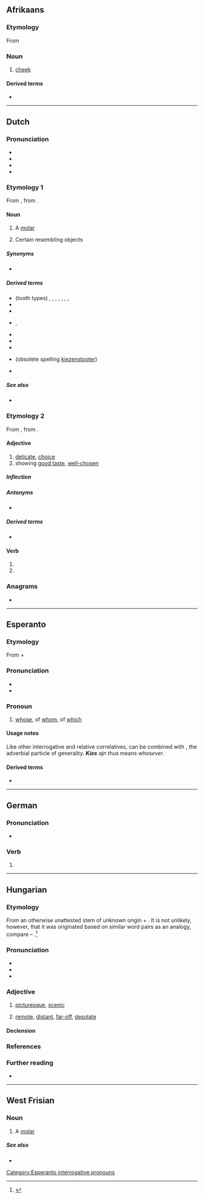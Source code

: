 {{also|Kies}}
==Afrikaans==

===Etymology===
From {{inh|af|nl|kies}}

===Noun===
{{af-noun|kieste}}

# [[cheek]]

====Derived terms====
* {{l|af|kiestand|gloss=molar}}

----

==Dutch==

===Pronunciation===
* {{IPA|nl|/kis/}}
* {{audio|nl|Nl-kies.ogg|Audio}}
* {{hyphenation|nl|kies}}
* {{rhymes|nl|is}}

===Etymology 1===
From {{inh|nl|dum|kuse}}, from {{der|nl|gem-pro|*kūsiō-}}. {{etystub|nl|Old Dutch needed}}

====Noun====
{{nl-noun|m|-zen|kiesje}}

# A [[molar]]
# {{lb|nl|figuratively}} Certain resembling objects

=====Synonyms=====
* {{l|nl|maaltand}}

=====Derived terms=====
* (tooth types) {{l|nl|bovenkies}}, {{l|nl|knobbelkies}}, {{l|nl|kunstkies}}, {{l|nl|melkkies}}, {{l|nl|onderkies}}, {{l|nl|voorkies}}, {{l|nl|verstandskies}} {{g|m|f}}, {{l|nl|wijsheidskies}}
* {{l|nl|kiespijn}}
* {{l|nl|kiezentrekker|g=m}}
* {{l|nl|kiezenkas}}, {{l|nl|kiezenkast}}
* {{l|nl|kiezenmerg|g=n}}
* {{l|nl|kiezensleutel}}
* {{l|nl|kiezenspel|g=n}}
* {{l|nl|kiezenstoter|g=m}} (obsolete spelling [[kiezenstooter]])
* {{l|nl|achter de kiezen}}

=====See also=====
* {{l|nl|tand}}

===Etymology 2===
From {{inh|nl|dum|kesen}}, from {{der|nl|gem-pro|*keusan-}}.

====Adjective====
{{nl-adj|kiezer}}

# [[delicate]], [[choice]]
# showing [[good taste]], [[well-chosen]]

=====Inflection=====
{{nl-decl-adj|kieze}}

=====Antonyms=====
* {{l|nl|onkies}}

=====Derived terms=====
* {{l|nl|kiesheid}}

====Verb====
{{head|nl|verb form}}

# {{nl-verb form of|p=1|n=sg|t=pres|m=ind|kiezen}}
# {{nl-verb form of|m=imp|kiezen}}

===Anagrams===
* {{l|nl|skië}}

----

==Esperanto==

===Etymology===
From {{m|eo|ki-||interrogative and relative [[:Category:Esperanto correlatives|correlative]] prefix}} + {{m|eo|-es||correlative suffix of genitives}}

===Pronunciation===
* {{IPA|eo|/ˈkies/}}
* {{audio|eo|Eo-kies.ogg|Audio}}

===Pronoun===
{{head|eo|pronoun|cat2=correlatives|interrogative and relative correlative of genitives||plural|kies|accusative singular|kies|accusative plural|kies}}

# [[whose]], of [[whom]], of [[which]]

====Usage notes====
Like other interrogative and relative correlatives, {{m|eo|kies}} can be combined with {{m|eo|ajn}}, the adverbial particle of generality. '''''Kies''' ajn'' thus means ''whosever''.

{{eo BRO|1}}
{{eo GCSE|0}}

====Derived terms====
* {{l|eo|kies ajn|gloss=[[whosever]]}}

[[Category:Esperanto interrogative pronouns]]

----

==German==

===Pronunciation===
* {{audio|de|De-kies.ogg|Audio}}

===Verb===
{{head|de|verb form}}

# {{verb form of|de|kiesen||s|imp}}

----

==Hungarian==

===Etymology===
From an otherwise unattested stem of unknown origin + {{af|hu|-es|pos1=adjective-forming suffix|pos=adjective}}. It is not unlikely, however, that it was originated based on similar word pairs as an analogy, compare {{m|hu|kegyetlen||cruel}} – {{m|hu|kegyes||kind, merciful}}.<ref>{{R:Zaicz 2006}}</ref>

===Pronunciation===
* {{hu-IPA}}
* {{hyphenation|hu|ki|es}}
* {{rhymes|hu|ɛʃ}}

===Adjective===
{{hu-adj|ebb}}

# {{lb|hu|archaic}} [[picturesque]], [[scenic]]
#: {{syn|hu|festői|vonzó|elragadó|bűbájos|bájos|hangulatos|kellemes|szép}}
#: {{ant|hu|kietlen|kopár|puszta|sivár}}
# {{lb|hu|archaic|rare}} [[remote]], [[distant]], [[far-off]], [[desolate]]
#: {{syn|hu|[[távol]] [[eső]]|félreeső|elhagyatott|eldugott|elszigetelt|elzárt}}

====Declension====
{{hu-infl-nom|kiese|e|-}}

===References===
<references/>

===Further reading===
* {{R:ErtSz}}

----

==West Frisian==

===Noun===
{{nl-noun|m|-zen|kieske}}

# A [[molar]]

=====See also=====
* {{l|fy|tosk}}